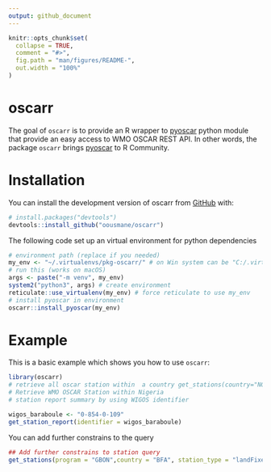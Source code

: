 ```yaml
---
output: github_document
---
```


<!-- README.md is generated from README.Rmd. Please edit that file -->

```r
knitr::opts_chunk$set(
  collapse = TRUE,
  comment = "#>",
  fig.path = "man/figures/README-",
  out.width = "100%"
)
```

# oscarr

<!-- badges: start -->

<!-- badges: end -->

The goal of `oscarr` is to provide an R wrapper to [pyoscar](https://github.com/wmo-cop/pyoscar "https://github.com/wmo-cop/pyoscar") python module that provide an easy access to WMO OSCAR REST API. In other words, the package `oscarr` brings [pyoscar](https://github.com/wmo-cop/pyoscar "https://github.com/wmo-cop/pyoscar") to R Community.

# Installation

You can install the development version of oscarr from [GitHub](https://github.com/) with:

``` r
# install.packages("devtools")
devtools::install_github("oousmane/oscarr")
```

The following code set up an virtual environment for python dependencies

``` r
# environment path (replace if you needed)
my_env <- "~/.virtualenvs/pkg-oscarr/" # on Win system can be "C:/.virtualenvs/pkg-oscarr/"
# run this (works on macOS)
args <- paste("-m venv", my_env) 
system2("python3", args) # create environment
reticulate::use_virtualenv(my_env) # force reticulate to use my_env
# install pyoscar in environment
oscarr::install_pyoscar(my_env)
```

# Example

This is a basic example which shows you how to use `oscarr`:

```r
library(oscarr)
# retrieve all oscar station within  a country get_stations(country="NGA") 
# Retrieve WMO OSCAR Station within Nigeria
# station report summary by using WIGOS identifier

wigos_baraboule <- "0-854-0-109"
get_station_report(identifier = wigos_baraboule)

```

You can add further constrains to the query

```r
## Add further constrains to station query
get_stations(program = "GBON",country = "BFA", station_type = "landFixed")
```
